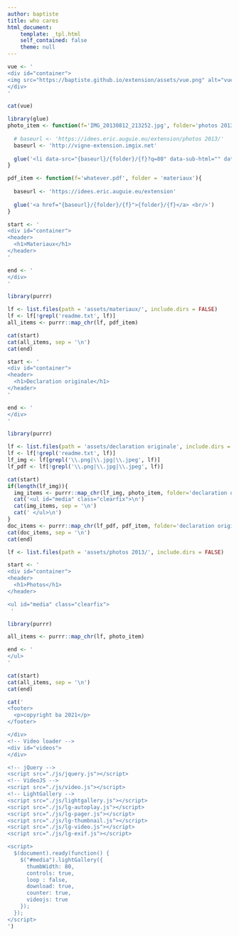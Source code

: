 ```yaml
---
author: baptiste
title: who cares
html_document:
    template: _tpl.html
    self_contained: false
    theme: null
---
```


```r

vue <- '
<div id="container">
<img src="https://baptiste.github.io/extension/assets/vue.png" alt="vue" width="800">
</div>
'

cat(vue)
```

```r

library(glue)
photo_item <- function(f='IMG_20130812_213252.jpg', folder='photos 2013'){
  
  # baseurl <- 'https://idees.eric.auguie.eu/extension/photos 2013/'
  baseurl <- 'http://vigne-extension.imgix.net'
  
  glue('<li data-src="{baseurl}/{folder}/{f}?q=80" data-sub-html="" data-download-url="{baseurl}/{folder}/{f}?q=80" data-filename="{baseurl}/{folder}/{f}?q=80"><a href="{baseurl}/{folder}/{f}"><img src="{baseurl}/{folder}/{f}?w=120&h=120" alt="{f}" width="120" height="120"></a></li>')
}

pdf_item <- function(f='whatever.pdf', folder = 'materiaux'){
  
  baseurl <- 'https://idees.eric.auguie.eu/extension'
  
  glue('<a href="{baseurl}/{folder}/{f}">{folder}/{f}</a> <br/>')
}

```

```r

start <- '
<div id="container">
<header>
  <h1>Materiaux</h1>
</header>
'

end <- ' 
</div>
'    

library(purrr)

lf <- list.files(path = 'assets/materiaux/', include.dirs = FALSE)
lf <- lf[!grepl('readme.txt', lf)]
all_items <- purrr::map_chr(lf, pdf_item)

cat(start)
cat(all_items, sep = '\n')
cat(end)
```


```r

start <- '
<div id="container">
<header>
  <h1>Declaration originale</h1>
</header>
'

end <- ' 
</div>
'    

library(purrr)

lf <- list.files(path = 'assets/declaration originale', include.dirs = FALSE)
lf <- lf[!grepl('readme.txt', lf)]
lf_img <- lf[grepl('\\.png|\\.jpg|\\.jpeg', lf)]
lf_pdf <- lf[!grepl('\\.png|\\.jpg|\\.jpeg', lf)]

cat(start)
if(length(lf_img)){
  img_items <- purrr::map_chr(lf_img, photo_item, folder='declaration originale')
  cat('<ul id="media" class="clearfix">\n')   
  cat(img_items, sep = '\n')
  cat(' </ul>\n')   
}
doc_items <- purrr::map_chr(lf_pdf, pdf_item, folder='declaration originale')
cat(doc_items, sep = '\n')
cat(end)
```




```r
lf <- list.files(path = 'assets/photos 2013/', include.dirs = FALSE)
```



```r
start <- '
<div id="container">
<header>
  <h1>Photos</h1>
</header>

<ul id="media" class="clearfix">
 '         

library(purrr)

all_items <- purrr::map_chr(lf, photo_item)

end <- ' 
</ul>
'    

cat(start)
cat(all_items, sep = '\n')
cat(end)

```


```r

cat('
<footer>
  <p>copyright ba 2021</p>
</footer>

</div>
<!-- Video loader -->
<div id="videos">
</div>

<!-- jQuery -->
<script src="./js/jquery.js"></script>
<!-- VideoJS -->
<script src="./js/video.js"></script>
<!-- LightGallery -->
<script src="./js/lightgallery.js"></script>
<script src="./js/lg-autoplay.js"></script>
<script src="./js/lg-pager.js"></script>
<script src="./js/lg-thumbnail.js"></script>
<script src="./js/lg-video.js"></script>
<script src="./js/lg-exif.js"></script>

<script>
  $(document).ready(function() {
    $("#media").lightGallery({
      thumbWidth: 80,
      controls: true,
      loop : false,
      download: true,
      counter: true,
      videojs: true
    });
  });
</script>
')
```
    